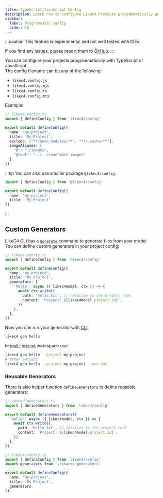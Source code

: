 ```yaml
---
title: TypeScript/JavaScript Config
description: Learn how to configure LikeC4 Projects programmatically and extend with custom generators
sidebar: 
  label: Programmatic config
  order: 15
---
```



:::caution
This feature is experimental and not well tested with IDEs.

If you find any issues, please report them to [GitHub](https://github.com/likec4/likec4/issues).
:::

You can configure your projects programmatically with TypeScript or JavaScript.  
The config filename can be any of the following:

- `likec4.config.js`
- `likec4.config.mjs`
- `likec4.config.ts`
- `likec4.config.mts`

Example:

```ts
// likec4.config.ts
import { defineConfig } from 'likec4/config'

export default defineConfig({
  name: 'my-project',
  title: 'My Project',
  exclude: ["**/node_modules/**", "**/.cache/**"],
  imageAliases: {
    "@": "./images",
    "@root": "../../some-more-images"
  }  
})
```

:::tip
You can also use smaller package `@likec4/config`:

```ts
import { defineConfig } from '@likec4/config'

export default defineConfig({
  name: 'my-project',
  title: 'My Project'
})
```

:::


## Custom Generators

LikeC4 CLI has a [`generate`](/tooling/cli/#generate-mermaid-dot-d2-plantuml) command to generate files from your model.  
You can define custom generators in your project config:

```ts
// likec4.config.ts
import { defineConfig } from 'likec4/config'

export default defineConfig({
  name: 'my-project',
  title: 'My Project',
  generators: {
    'hello': async ({ likec4model, ctx }) => {
      await ctx.write({
        path: 'hello.txt', // relative to the project root
        content: `Project: ${likec4model.project.id}`,
      })
    },
  },
})
```

Now you can run your generator with [CLI](/tooling/cli):

```bash
likec4 gen hello
```

In [multi-project](/dsl/config/multi-projects) workspace use:

```bash
likec4 gen hello --project my-project
# Other options
likec4 gen hello --project my-project --use-dot
```

### Reusable Generators

There is also helper function `defineGenerators` to define reusable generators:

```ts title="example"
// shared_generators.ts
import { defineGenerators } from 'likec4/config'

export default defineGenerators({
  'hello': async ({ likec4model, ctx }) => {
    await ctx.write({
      path: 'hello.txt', // relative to the project root
      content: `Project: ${likec4model.project.id}`,
    })
  },
})

// likec4.config.ts
import { defineConfig } from 'likec4/config'
import generators from './shared_generators'

export default defineConfig({
  name: 'my-project',
  title: 'My Project',
  generators,
})
```
